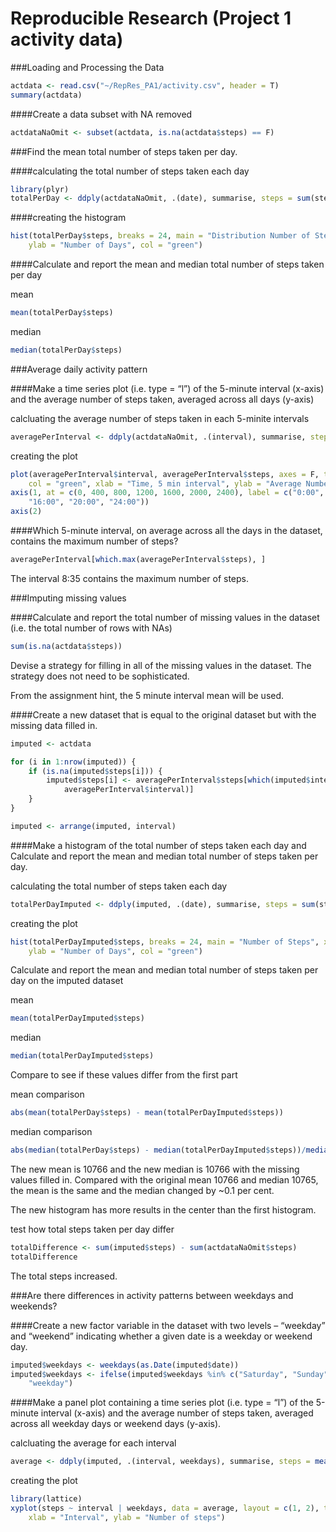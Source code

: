 Reproducible Research (Project 1 activity data)
===============================================

###Loading and Processing the Data

```r
actdata <- read.csv("~/RepRes_PA1/activity.csv", header = T)
summary(actdata)
```

####Create a data subset with NA removed

```r
actdataNaOmit <- subset(actdata, is.na(actdata$steps) == F)
```

###Find the mean total number of steps taken per day.

####calculating the total number of steps taken each day

```r
library(plyr)
totalPerDay <- ddply(actdataNaOmit, .(date), summarise, steps = sum(steps))
```

####creating the histogram

```r
hist(totalPerDay$steps, breaks = 24, main = "Distribution Number of Steps (Missing Skipped)", xlab = "Total number of steps taken each day", 
    ylab = "Number of Days", col = "green")
```

####Calculate and report the mean and median total number of steps taken per day

mean
```r
mean(totalPerDay$steps)
```

median
```r
median(totalPerDay$steps)
```

###Average daily activity pattern

####Make a time series plot (i.e. type = "l") of the 5-minute interval (x-axis) and the average number of steps taken, averaged across all days (y-axis)

calcluating the average number of steps taken in each 5-minite intervals
```r
averagePerInterval <- ddply(actdataNaOmit, .(interval), summarise, steps = mean(steps))
```
creating the plot
```r
plot(averagePerInterval$interval, averagePerInterval$steps, axes = F, type = "l", 
    col = "green", xlab = "Time, 5 min interval", ylab = "Average Number of Steps Taken", main = "Average Daily Activity Pattern")
axis(1, at = c(0, 400, 800, 1200, 1600, 2000, 2400), label = c("0:00", "4:00", "8:00", "12:00", 
    "16:00", "20:00", "24:00"))
axis(2)
```

####Which 5-minute interval, on average across all the days in the dataset, contains the maximum number of steps?
```r
averagePerInterval[which.max(averagePerInterval$steps), ]
```

The interval 8:35 contains the maximum number of steps.

###Imputing missing values

####Calculate and report the total number of missing values in the dataset (i.e. the total number of rows with NAs)
```r
sum(is.na(actdata$steps))
```

Devise a strategy for filling in all of the missing values in the dataset. The strategy does not need to be sophisticated.

From the assignment hint, the 5 minute interval mean will be used.

####Create a new dataset that is equal to the original dataset but with the missing data filled in.
```r
imputed <- actdata

for (i in 1:nrow(imputed)) {
    if (is.na(imputed$steps[i])) {
        imputed$steps[i] <- averagePerInterval$steps[which(imputed$interval[i] == 
            averagePerInterval$interval)]
    }
}

imputed <- arrange(imputed, interval)
```
####Make a histogram of the total number of steps taken each day and Calculate and report the mean and median total number of steps taken per day.

calculating the total number of steps taken each day
```r
totalPerDayImputed <- ddply(imputed, .(date), summarise, steps = sum(steps))
```
creating the plot
```r
hist(totalPerDayImputed$steps, breaks = 24, main = "Number of Steps", xlab = "Total number of steps taken each day", 
    ylab = "Number of Days", col = "green")
```

Calculate and report the mean and median total number of steps taken per day on the imputed dataset

mean
```r
mean(totalPerDayImputed$steps)
```

median
```r
median(totalPerDayImputed$steps)
```

Compare to see if these values differ from the first part

mean comparison
```r
abs(mean(totalPerDay$steps) - mean(totalPerDayImputed$steps))
```
median comparison
```r
abs(median(totalPerDay$steps) - median(totalPerDayImputed$steps))/median(totalPerDay$steps)
```

The new mean is 10766 and the new median is 10766 with the missing values filled in. Compared with the original mean 10766 and median 10765, the mean is the same and the median changed by ~0.1 per cent.

The new histogram has more results in the center than the first histogram.

test how total steps taken per day differ
```r
totalDifference <- sum(imputed$steps) - sum(actdataNaOmit$steps)
totalDifference
```

The total steps increased.

###Are there differences in activity patterns between weekdays and weekends?

####Create a new factor variable in the dataset with two levels -- "weekday" and "weekend" indicating whether a given date is a weekday or weekend day.

```r
imputed$weekdays <- weekdays(as.Date(imputed$date))
imputed$weekdays <- ifelse(imputed$weekdays %in% c("Saturday", "Sunday"), "weekend", 
    "weekday")
```
####Make a panel plot containing a time series plot (i.e. type = "l") of the 5-minute interval (x-axis) and the average number of steps taken, averaged across all weekday days or weekend days (y-axis).

calcluating the average for each interval
```r
average <- ddply(imputed, .(interval, weekdays), summarise, steps = mean(steps))
```
creating the plot
```r
library(lattice)
xyplot(steps ~ interval | weekdays, data = average, layout = c(1, 2), type = "l", 
    xlab = "Interval", ylab = "Number of steps")
```
